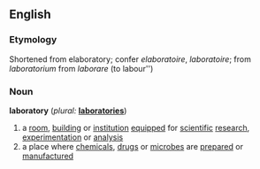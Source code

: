 ==English==

===Etymology===
Shortened from elaboratory; confer {{OF.}} ''elaboratoire'', {{F.}} ''laboratoire''; from {{L.}} ''laboratorium'' from ''laborare'' (to labour'')

===Noun===
{{wikipedia}}
'''laboratory'''  (''plural:'' '''[[laboratories]]''')
# a [[room]], [[building]] or [[institution]] [[equipped]] for [[scientific]] [[research]], [[experimentation]] or [[analysis]]
# a place where [[chemical]]s, [[drug]]s or [[microbe]]s are [[prepared]] or [[manufactured]]